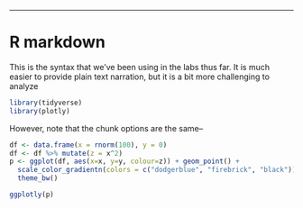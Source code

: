 ***

# R markdown
This is the syntax that we've been using in the labs thus far. It is much easier to provide plain text narration, but it is a bit more challenging to analyze 

```r
library(tidyverse)
library(plotly)
```

However, note that the chunk options are the same--

```r
df <- data.frame(x = rnorm(100), y = 0)
df <- df %>% mutate(z = x^2)
p <- ggplot(df, aes(x=x, y=y, colour=z)) + geom_point() + 
  scale_color_gradientn(colors = c("dodgerblue", "firebrick", "black")) +
  theme_bw()

ggplotly(p)
```